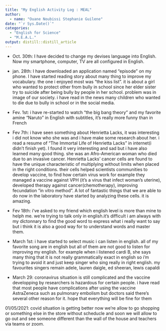 ```yaml
---
title: "My English Activity Log : MEAL"
author:
  - name: "Ouane Noubissi Stephanie Guilene" 
date: "`r Sys.Date()`"
categories:
  - "English for Science"
  - "M.E.A.L."
output: distill::distill_article
---
```



 - Oct. 30th: I have decided to change my devises language into English. Now my smartphone, computer, TV are all configured in English.

- jan. 28th: I have downloaded an application named "episode " on my phone. I have  started reading story about many thing to improve my vocabulary. the one i enjoyed  most was "the kiss list". it is about a girl who wanted to protect other from  bully in school since her elder sister try to suicide  after being bully by people in her school. problem was in image of  our society. i have read in the news many children who wanted to die due to bully in school or  in the social media.

- Fev. 1st: i have re-started to watch "the big bang theory" and my favorite amine "Naruto" in English with subtitles, it's really more funny than in French

- Fev 7th:  i have seen something about Henrietta Lacks, it was interesting i did not know who she was and i have make some research about her. i read a resume of "The Immortal Life of Henrietta Lacks" in internet(i didn't finish yet). I found it very interesting and sad but i have also learned many good thing.
she was an Afro-American woman who  died due to an invasive cancer.  Henrietta Lacks' cancer cells are found to have the unique characteristic of multiplying without limits when placed in the right conditions. their cells  helped scientists communities to develop  vaccine, to find how certain virus work for example they managed a vaccine against VPH  (it's a virus that infect woman's uterine), developed therapy against cancer(chemotherapy), improving fecundation "in vitro method". A lot of fantastic things that we are able to do now in the laboratory have started by analyzing these cells. it is amazing.

- Fev 18th: i've asked to my friend which english level is more than mine to helph me. we're trying to talk only in english.it's difficult i am always with my dictonnary to find the good word to express what i really want to say but i think it is also a good way for to understand words and master them.

- March 1st: i have started to select music i can listen in english. all of my favorite song are in english but all of them are not good to listen for improving my english. for example when i listened cardi B, she says many thing that it is not really grammatically exact in english so i'm trying to avoid it and just keep singer who sing really in  right english. my favourites singers remain adele, lauren daigle, ed sheeran, lewis capaldi

- March 29: coronavirus situation is still complicated and the vaccine developping by researchers is hazardous for certain people. i have read that most people have complications after using the vaccine  AstraZeneca such as pulmonary embolism but doctors said there's several other reason for it. hope that everything will be fine for them 

01/05/2021: covid situation is getting better now we're allow to go shopping or something else in the store without scheducle and soon we will allow to go out and see someone different than the wall of the house and teachers via teams or zoom.




